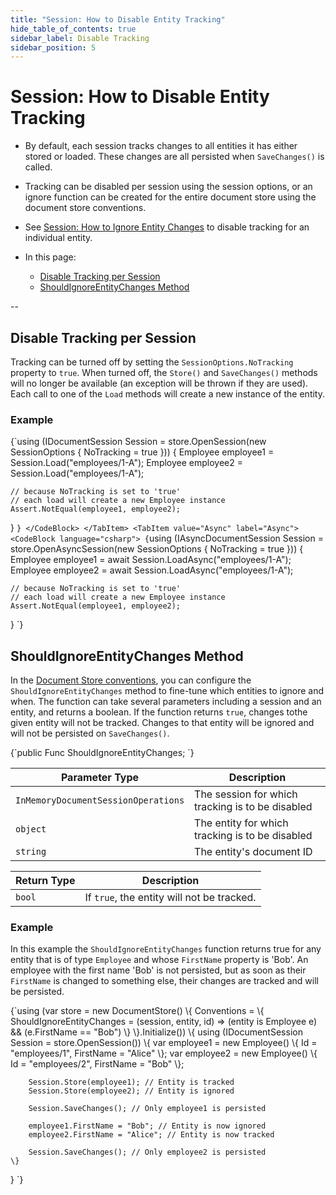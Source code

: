 ---
title: "Session: How to Disable Entity Tracking"
hide_table_of_contents: true
sidebar_label: Disable Tracking
sidebar_position: 5
---




# Session: How to Disable Entity Tracking
<LanguageSwitcher supportedLanguages={supportedLanguages} />
<LanguageContent language="csharp">

<Admonition type="note" title="">

* By default, each session tracks changes to all entities it has either stored 
or loaded. These changes are all persisted when `SaveChanges()` is called.  

* Tracking can be disabled per session using the session options, or an ignore 
function can be created for the entire document store using the document store 
conventions.  

* See [Session: How to Ignore Entity Changes](../../../client-api/session/how-to/ignore-entity-changes.mdx) 
to disable tracking for an individual entity.  

* In this page:  
  * [Disable Tracking per Session](../../../client-api/session/configuration/how-to-disable-tracking.mdx#disable-tracking-per-session)
  * [ShouldIgnoreEntityChanges Method](../../../client-api/session/configuration/how-to-disable-tracking.mdx#shouldignoreentitychanges-method)
</Admonition>

--

## Disable Tracking per Session

Tracking can be turned off by setting the `SessionOptions.NoTracking` property 
to `true`. When turned off, the `Store()` and `SaveChanges()` methods will no 
longer be available (an exception will be thrown if they are used). Each call 
to one of the `Load` methods will create a new instance of the entity.  

### Example

<Tabs groupId='languageSyntax'>
<TabItem value="Sync" label="Sync">
<CodeBlock language="csharp">
{`using (IDocumentSession Session = store.OpenSession(new SessionOptions
{
    NoTracking = true
}))
{
    Employee employee1 = Session.Load<Employee>("employees/1-A");
    Employee employee2 = Session.Load<Employee>("employees/1-A");

    // because NoTracking is set to 'true'
    // each load will create a new Employee instance
    Assert.NotEqual(employee1, employee2);
}
`}
</CodeBlock>
</TabItem>
<TabItem value="Async" label="Async">
<CodeBlock language="csharp">
{`using (IAsyncDocumentSession Session = store.OpenAsyncSession(new SessionOptions
{
    NoTracking = true
}))
{
    Employee employee1 = await Session.LoadAsync<Employee>("employees/1-A");
    Employee employee2 = await Session.LoadAsync<Employee>("employees/1-A");

    // because NoTracking is set to 'true'
    // each load will create a new Employee instance
    Assert.NotEqual(employee1, employee2);
}
`}
</CodeBlock>
</TabItem>
</Tabs>



## ShouldIgnoreEntityChanges Method

In the [Document Store conventions](../../../client-api/configuration/conventions.mdx), 
you can configure the `ShouldIgnoreEntityChanges` method to fine-tune which 
entities to ignore and when. The function can take several parameters including a 
session and an entity, and returns a boolean. If the function returns `true`, 
changes tothe given entity will not be tracked. Changes to that entity will be 
ignored and will not be persisted on `SaveChanges()`.  

<TabItem value="csharp" label="csharp">
<CodeBlock language="csharp">
{`public Func<InMemoryDocumentSessionOperations, object, string, bool> ShouldIgnoreEntityChanges;
`}
</CodeBlock>
</TabItem>

| Parameter Type | Description |
| - | - |
| `InMemoryDocumentSessionOperations` | The session for which tracking is to be disabled |
| `object` | The entity for which tracking is to be disabled |
| `string` | The entity's document ID |

| Return Type | Description |
| - | - |
| `bool` | If `true`, the entity will not be tracked.  

### Example

In this example the `ShouldIgnoreEntityChanges` function returns true for 
any entity that is of type `Employee` and whose `FirstName` property is 'Bob'. 
An employee with the first name 'Bob' is not persisted, but as soon as their 
`FirstName` is changed to something else, their changes are tracked and will 
be persisted.  

<TabItem value="ignore_entity_function" label="ignore_entity_function">
<CodeBlock language="csharp">
{`using (var store = new DocumentStore()
\{
    Conventions =
    \{
        ShouldIgnoreEntityChanges =
            (session, entity, id) => (entity is Employee e) &&
                                     (e.FirstName == "Bob")
    \}
\}.Initialize())
\{
    using (IDocumentSession Session = store.OpenSession())
    \{
        var employee1 = new Employee() \{ Id = "employees/1",
                                         FirstName = "Alice" \};
        var employee2 = new Employee() \{ Id = "employees/2",
                                         FirstName = "Bob" \};

        Session.Store(employee1); // Entity is tracked
        Session.Store(employee2); // Entity is ignored

        Session.SaveChanges(); // Only employee1 is persisted

        employee1.FirstName = "Bob"; // Entity is now ignored
        employee2.FirstName = "Alice"; // Entity is now tracked

        Session.SaveChanges(); // Only employee2 is persisted
    \}
\}
`}
</CodeBlock>
</TabItem>




</LanguageContent>

<!---
### Client API
- [Document Store Conventions](../../../client-api/configuration/conventions)

### Session
- [How to Ignore Entity Changes](../../../client-api/session/how-to/ignore-entity-changes)
- [What is a Session and How Does it Work](../../../client-api/session/what-is-a-session-and-how-does-it-work)
- [Opening a Session](../../../client-api/session/opening-a-session)
- [Storing Entities](../../../client-api/session/storing-entities)
- [Loading Entities](../../../client-api/session/loading-entities)
- [Saving Changes](../../../client-api/session/saving-changes)


-->